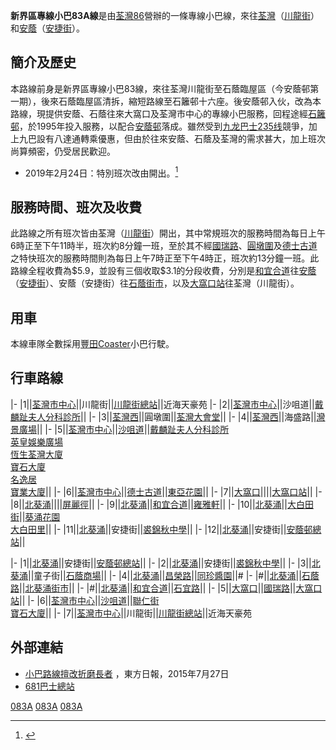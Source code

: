 {{公共汽車路線基礎資訊
| 路線名稱             = 新界區專線小巴83A線
| 代表圖像             = NTMinibus83A RM9835.jpg
| 經營者               = 荃灣86
| 路線用車             = [[豐田Coaster|豐田Coaster]]
| 起點站               = [[安蔭邨|安蔭邨]]（[[安捷街|安捷街]]）
| 途經地點             = [[石蔭|石蔭]]、[[大窩口|大窩口]]
| 終點站               = [[荃灣|荃灣]]（[[川龍街|川龍街]]）
| 全程行駛里程         = 5.8公里
| 單程行駛里程         = 
| 起點站服務時間       = 06:00-23:30
| 終點站服務時間       = 06:00-23:30
| 班次頻率             = 8分
| 全程收費             = $5.9
| 去程分段收費站點     = [[大窩口站|大窩口站]]往荃灣川龍街：$3.1<br>安蔭安捷街往石蔭街市：$3.1
| 回程分段收費站點     =[[和宜合道|和宜合道]]往安蔭（安捷街）：$3.1
| 服務時間以外替代路線 = 無
| 主要競爭交通         = [[九龍巴士235線|九龍巴士235線]]
| 備註                 =
| 走線圖               = NTMinibus83A_RtMap.png
| 走線圖說明           =
}}
'''新界區專線小巴83A線'''是由[[荃灣86|荃灣86]]營辦的一條專線小巴線，來往[[荃灣|荃灣]]（[[川龍街|川龍街]]）和[[安蔭|安蔭]]（[[安捷街|安捷街]]）。

==簡介及歷史==
本路線前身是新界區專線小巴83線，來往荃灣川龍街至石蔭臨屋區（今安蔭邨第一期），後來石蔭臨屋區清拆，縮短路線至石籬邨十六座。後安蔭邨入伙，改為本路線，現提供安蔭、石蔭往來大窩口及荃灣市中心的專線小巴服務，回程途經[[石籬邨|石籬邨]]，於1995年投入服務，以配合[[安蔭邨|安蔭邨]]落成。雖然受到[[九龙巴士235线|九龙巴士235线]]競爭，加上九巴設有八達通轉乘優惠，但由於往來安蔭、石蔭及荃灣的需求甚大，加上班次尚算頻密，仍受居民歡迎。

*2019年2月24日：特別班次改由{{pti|荃灣（海貴路）}}開出。<ref>{{Cite web |url=https://www.td.gov.hk/tc/traffic_notices/index_id_54724.html |title=荃灣海貴路公共運輸交匯處啟用 |access-date=2019-02-25 |archive-date=2019-02-25 |archive-url=https://web.archive.org/web/20190225103149/https://www.td.gov.hk/tc/traffic_notices/index_id_54724.html |dead-url=no }}</ref>
==服務時間、班次及收費==
此路線之所有班次皆由荃灣（[[川龍街|川龍街]]）開出，其中常規班次的服務時間為每日上午6時正至下午11時半，班次約8分鐘一班，至於其不經[[國瑞路|國瑞路]]、[[圓墩圍|圓墩圍]]及[[德士古道|德士古道]]之特快班次的服務時間則為每日上午7時正至下午4時正，班次約13分鐘一班。此路線全程收費為$5.9，並設有三個收取$3.1的分段收費，分別是[[和宜合道|和宜合道]]往[[安蔭|安蔭]]（[[安捷街|安捷街]]）、安蔭（安捷街）往[[北葵涌街市|石蔭街市]]，以及[[大窩口站|大窩口站]]往荃灣（川龍街）。

==用車==
本線車隊全數採用[[豐田Coaster|豐田Coaster]]小巴行駛。

==行車路線==
{{RoutemapH
| type = 6
| title-bgcolor = #CCFFCC
| title-namecolor = black
| routedata = 新界專綫小巴83A線　[[荃灣|荃灣]]([[川龍街|川龍街]])→[[安蔭邨|安蔭邨]]([[安捷街|安捷街]])
| list-bgcolor = green
| list-namecolor = white
}}
|-
|1||[[荃灣市中心|荃灣市中心]]||川龍街||[[川龍街|川龍街總站]]||近海天豪苑
|-
|2||[[荃灣市中心|荃灣市中心]]||沙咀道||[[戴麟趾夫人分科診所|戴麟趾夫人分科診所]]||
|-
|3||[[荃灣西|荃灣西]]||圓墩圍||[[荃灣大會堂|荃灣大會堂]]||
|-
|4||[[荃灣西|荃灣西]]||海盛路||[[灣景廣場|灣景廣場]]||
|-
|5||[[荃灣市中心|荃灣市中心]]||[[沙咀道|沙咀道]]||[[戴麟趾夫人分科診所|戴麟趾夫人分科診所]]<br>[[英皇娛樂廣場|英皇娛樂廣場]]<br>[[恆生荃灣大廈|恆生荃灣大廈]]<br>[[寶石大廈|寶石大廈]]<br>[[名逸居|名逸居]]<br>[[寶業大廈|寶業大廈]]||
|-
|6||[[荃灣市中心|荃灣市中心]]||[[德士古道|德士古道]]||[[東亞花園|東亞花園]]||
|-
|7||[[大窩口|大窩口]]||{{CPR|葵涌}}||[[大窩口站|大窩口站]]||
|-
|8||[[北葵涌|北葵涌]]||{{CPR|葵涌}}||[[屏麗徑|屏麗徑]]||
|-
|9||[[北葵涌|北葵涌]]||[[和宜合道|和宜合道]]||[[雍雅軒|雍雅軒]]||
|-
|10||[[北葵涌|北葵涌]]||[[大白田街|大白田街]]||[[葵涌花園|葵涌花園]]<br>[[大白田里|大白田里]]||
|-
|11||[[北葵涌|北葵涌]]||安捷街||[[裘錦秋中學|裘錦秋中學]]||
|-
|12||[[北葵涌|北葵涌]]||安捷街||[[安蔭邨|安蔭邨總站]]||
{{RoutemapF}}

{{RoutemapH
| type = 6
| title-bgcolor = #CCFFCC
| title-namecolor = black
| routedata = 新界專綫小巴83A線　[[安蔭邨|安蔭邨]]([[安捷街|安捷街]])→[[荃灣|荃灣]]([[川龍街|川龍街]])
| list-bgcolor = green
| list-namecolor = white
}}
|-
|1||[[北葵涌|北葵涌]]||安捷街||[[安蔭邨|安蔭邨總站]]||
|-
|2||[[北葵涌|北葵涌]]||安捷街||[[裘錦秋中學|裘錦秋中學]]||
|-
|3||[[北葵涌|北葵涌]]||童子街||[[石蔭商場|石蔭商場]]||
|-
|4||[[北葵涌|北葵涌]]||[[昌榮路|昌榮路]]||[[同珍醬園|同珍醬園]]||#
|-
|#||[[北葵涌|北葵涌]]||[[石蔭路|石蔭路]]||[[北葵涌街市|北葵涌街市]]||
|-
|#||[[北葵涌|北葵涌]]||[[和宜合道|和宜合道]]||[[石宜路|石宜路]]||
|-
|5||[[大窩口|大窩口]]||[[國瑞路|國瑞路]]||[[大窩口站|大窩口站]]||
|-
|6||[[荃灣市中心|荃灣市中心]]||[[沙咀道|沙咀道]]||[[聯仁街|聯仁街]]<br>[[寶石大廈|寶石大廈]]||
|-
|7||[[荃灣市中心|荃灣市中心]]||川龍街||[[川龍街|川龍街總站]]||近海天豪苑
{{RoutemapF|1|<nowiki>#</nowiki>每天17:00-20:00班次繞經經[[石蔭路|石蔭路]]、石宜路、藍田街及[[梨木道|梨木道]]，不經[[昌榮路|昌榮路]]。}}

==外部連結==
{{references}}
*[http://orientaldaily.on.cc/cnt/news/20150727/mobile/odn-20150727-0727_00196_002.html 小巴路線擅改折磨長者] {{Wayback|url=http://orientaldaily.on.cc/cnt/news/20150727/mobile/odn-20150727-0727_00196_002.html |date=20200926094110 }}，東方日報，2015年7月27日
*[http://www.681busterminal.com/version2/index.php?fi=a201&id=329 681巴士總站]

{{荃湾区小巴路线列表}}
{{葵青区小巴路线列表}}

[[Category:新界區小巴路線|083A]]
[[Category:荃灣區小巴路線|083A]]
[[Category:葵青區小巴路線|083A]]
